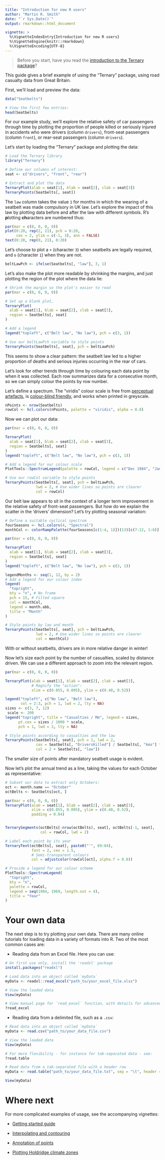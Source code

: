 ```yaml
---
title: "Introduction for new R users"
author: "Martin R. Smith"
date: "`r Sys.Date()`"
output: rmarkdown::html_document

vignette: >
  %\VignetteIndexEntry{Introduction for new R users}
  %\VignetteEngine{knitr::rmarkdown}
  %\VignetteEncoding{UTF-8}
---
```


> Before you start, have you read the [introduction to the
Ternary package](Ternary.html)?

This guide gives a brief example of using the "Ternary" package, using
road casualty data from Great Britain.

First, we'll load and preview the data:

```r
data("Seatbelts")

# View the first few entries:
head(Seatbelts)
```

For our example study, we'll explore the relative safety of car passengers through time by plotting the proportion of people killed or seriously injured in accidents who were drivers (column `drivers`), front-seat passengers (column `front`), or rear-seat passengers (column `drivers`).

Let's start by loading the "Ternary" package and plotting the data:

```r
# Load the Ternary library
library("Ternary")

# Define our columns of interest:
seat <- c("drivers", "front", "rear")

# Extract and plot the data
TernaryPlot(alab = seat[1], blab = seat[2], clab = seat[3])
TernaryPoints(Seatbelts[, seat])
```

The `law` column takes the value `1` for months in which the wearing of a seatbelt was made compulsory in UK law.  Let's explore the impact of this law by plotting data before and after the law with different symbols.  R's **p**lotting **ch**aracters are numbered thus:

```r
par(mar = c(0, 0, 0, 0))
plot(0:20, rep(2, 21), pch = 0:20,
     cex = 2, ylim = c(-1, 3), ann = FALSE)
text(0:20, rep(0, 21), 0:20)
```

Let's choose to plot a `+` (character `3`) when seatbelts are legally required, and `o` (character `1`) when they are not.

```r
beltLawPch <- ifelse(Seatbelts[, "law"], 3, 1)
```


Let's also make the plot more readable by shrinking the margins,
and just plotting the region of the plot where the data lie:

```r
# Shrink the margin so the plot's easier to read
par(mar = c(0, 0, 0, 0))

# Set up a blank plot, 
TernaryPlot(
  alab = seat[1], blab = seat[2], clab = seat[3],
  region = Seatbelts[, seat]
)

# Add a legend
legend("topleft", c("Belt law", "No law"), pch = c(3, 1))

# Use our beltLawPch variable to style points
TernaryPoints(Seatbelts[, seat], pch = beltLawPch)
```

This seems to show a clear pattern: the seatbelt law led to a higher
proportion of deaths and serious injuries occurring in the rear of cars.

Let's look for other trends through time by colouring each data point by when it was collected.
Each row summarizes data for a consecutive month, so we can simply colour the points by row number.

Let's define a spectrum. The "viridis" colour scale is free from [perceptual artefacts](https://www.nature.com/articles/s41467-020-19160-7), is [colour-blind friendly](https://www.nature.com/articles/nmeth.1618#ref-CR2), and works when printed in greyscale.

```r
nPoints <- nrow(Seatbelts)
rowCol <- hcl.colors(nPoints, palette = "viridis", alpha = 0.8)
```


Now we can plot our data:

```r
par(mar = c(0, 0, 0, 0))

TernaryPlot(
  alab = seat[1], blab = seat[2], clab = seat[3],
  region = Seatbelts[, seat]
)
legend("topleft", c("Belt law", "No law"), pch = c(3, 1))

# Add a legend for our colour scale
PlotTools::SpectrumLegend(palette = rowCol, legend = c("Dec 1984", "Jan 1969"))

# Use our rowCol variable to style points
TernaryPoints(Seatbelts[, seat], pch = beltLawPch,
              lwd = 2, # Use wider lines so points are clearer
              col = rowCol)
```

Our belt law appears to sit in the context of a longer term improvement in the relative safety of front-seat passengers.  But how do we explain the scatter in the 'drivers' dimension?  Let's try plotting seasonal variation:

```r
# Define a suitable cyclical spectrum
fourSeasons <- hcl.colors(4, "Spectral")
monthCol <- colorRampPalette(fourSeasons[c(1:4, 1)])(13)[c(7:12, 1:6)]

par(mar = c(0, 0, 0, 0))

TernaryPlot(
  alab = seat[1], blab = seat[2], clab = seat[3],
  region = Seatbelts[, seat]
)
legend("topleft", c("Belt law", "No law"), pch = c(3, 1))

legendMonths <- seq(1, 12, by = 2)
# Add a legend for our colour index
legend(
  "topright",
  bty = "n", # No frame
  pch = 15, # Filled square
  col = monthCol,
  legend = month.abb,
  title = "Month"
)

# Style points by law and month
TernaryPoints(Seatbelts[, seat], pch = beltLawPch,
              lwd = 2, # Use wider lines so points are clearer
              col = monthCol)
```

With or without seatbelts, drivers are in more relative danger in winter!

Now let's size each point by the number of casualties, scaled by distance driven.
We can use a different approach to zoom into the relevant region.

```r
par(mar = c(0, 0, 0, 0))

TernaryPlot(alab = seat[1], blab = seat[2], clab = seat[3],
            # Magnify the "action":
            xlim = c(0.055, 0.095), ylim = c(0.48, 0.52))

legend("topleft", c("No law", "Belt law"),
       col = 2:3, pch = 1, lwd = 2, lty = NA)
sizes <- c(3, 7, 12)
 scale <- 200
legend("topright", title = "Casualties / Mm", legend = sizes,
      pt.cex = sizes / 1000 * scale,
      pch = 1, lwd = 2, lty = NA)

# Style points according to casualties and the law
TernaryPoints(Seatbelts[, seat], pch = 1, lwd = 2,
              cex = Seatbelts[, "DriversKilled"] / Seatbelts[, "kms"] * scale,
              col = 2 + Seatbelts[, "law"])
```

The smaller size of points after mandatory seatbelt usage is evident.

Now let's plot the annual trend as a line, taking the values for each October as representative:

```r
# Subset our data to extract only Octobers:
oct <- month.name == "October"
octBelts <- Seatbelts[oct, ]

par(mar = c(0, 0, 0, 0))
TernaryPlot(alab = seat[1], blab = seat[2], clab = seat[3],
            xlim = c(0.055, 0.095), ylim = c(0.48, 0.52),
            padding = 0.04)


TernarySegments(octBelts[-nrow(octBelts), seat], octBelts[-1, seat],
                col = rowCol, lwd = 2)

# Label each point by its year
TernaryText(octBelts[, seat], paste0("'", 69:84),
            font = 2, cex = 1.5,
            # Semi-transparent colours
            col = adjustcolor(rowCol[oct], alpha.f = 0.8))

# Provide a legend for our colour scheme
PlotTools::SpectrumLegend(
  "topright",
  bty = "n",
  palette = rowCol,
  legend = seq(1984, 1969, length.out = 4),
  title = "Year"
)
```

# Your own data

The next step is to try plotting your own data.  There are many online
tutorials for loading data in a variety of formats into R.
Two of the most common cases are:

- Reading data from an Excel file.  Here you can use:
```r
# On first use only, install the 'readxl' package
install.packages("readxl")

# Load data into an object called `myData`
myData <- readxl::read_excel("path_to/your_excel_file.xlsx")

# View the loaded data
View(myData)

# View manual page for `read_excel` function, with details for advanced use
?read_excel
```

- Reading data from a delimited file, such as a `.csv`:

```r
# Read data into an object called `myData`
myData <- read.csv("path_to/your_data_file.csv")

# View the loaded data
View(myData)

# For more flexibility - for instance for tab-separated data - see:
?read.table

# Read data from a tab-separated file with a header row
myData <- read.table("path_to/your_data_file.txt", sep = "\t", header = TRUE)

View(myData)
```

# Where next

For more complicated examples of usage, see the accompanying vignettes:

- [Getting started guide](Ternary.html)

- [Interpolating and contouring](interpolation.html)

- [Annotation of points](annotation.html)

- [Plotting Holdridge climate zones](Holdridge.html)
